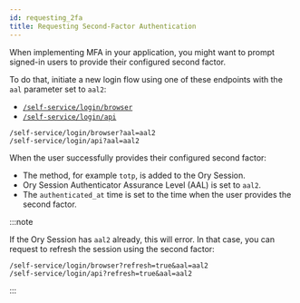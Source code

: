 ```yaml
---
id: requesting_2fa
title: Requesting Second-Factor Authentication
---
```


When implementing MFA in your application, you might want to prompt signed-in users
to provide their configured second factor. 

To do that, initiate a new login flow using one of these endpoints with the
`aal` parameter set to `aal2`:

- [`/self-service/login/browser`](../../reference/api.mdx#operation/initializeSelfServiceLoginFlowForBrowsers)
- [`/self-service/login/api`](../../reference/api.mdx#operation/initializeSelfServiceLoginFlowWithoutBrowser)

```shell
/self-service/login/browser?aal=aal2
/self-service/login/api?aal=aal2
```

When the user successfully provides their configured second factor: 

- The method, for example `totp`, is added to the Ory Session.
- Ory Session Authenticator Assurance Level (AAL) is set to `aal2`.
- The `authenticated_at` time is set to the time when the user provides the second factor.

:::note

If the Ory Session has `aal2` already, this will error. In that case, you can
request to refresh the session using the second factor:

```shell
/self-service/login/browser?refresh=true&aal=aal2
/self-service/login/api?refresh=true&aal=aal2
```

:::